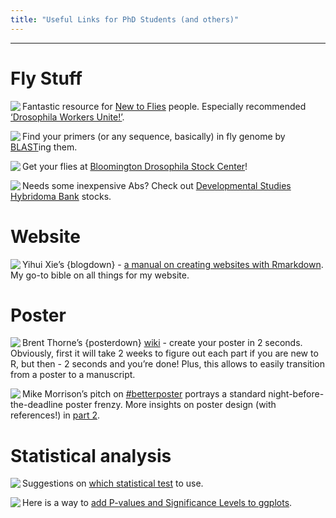 ---
title: "Useful Links for PhD Students (and others)"
---
***

# Fly Stuff

<img src="files/fly.png" align="left"> Fantastic resource for [New to Flies](https://wiki.flybase.org/wiki/FlyBase:New_to_Flies) people. Especially recommended ['Drosophila Workers Unite!'](https://marksteinlab.org/dwu/).

<img src="files/fly.png" align="left"> Find your primers (or any sequence, basically) in fly genome by [BLAST](https://flybase.org/blast/)ing them.  
  
<img src="files/fly.png" align="left"> Get your flies at [Bloomington Drosophila Stock Center](https://bdsc.indiana.edu/)!  
  
<img src="files/fly.png" align="left"> Needs some inexpensive Abs? Check out [Developmental Studies Hybridoma Bank](https://dshb.biology.uiowa.edu/) stocks.  

# Website
   
<img src="files/fly.png" align="left"> Yihui Xie's {blogdown} - [a manual on creating websites with Rmarkdown](https://bookdown.org/yihui/blogdown/get-started.html). My go-to bible on all things for my website.
  
# Poster
  
<img src="files/fly.png" align="left"> Brent Thorne's {posterdown} [wiki](https://github.com/brentthorne/posterdown/wiki/posterdown_betterport) - create your poster in 2 seconds. Obviously, first it will take 2 weeks to figure out each part if you are new to R, but then - 2 seconds and you're done! Plus, this allows to easily transition from a poster to a manuscript.
  
<img src="files/fly.png" align="left"> Mike Morrison's pitch on [#betterposter](https://youtu.be/1RwJbhkCA58?t=363) portrays a standard night-before-the-deadline poster frenzy. More insights on poster design (with references!) in [part 2](https://www.youtube.com/watch?v=SYk29tnxASs).  
  
# Statistical analysis  
  
<img src="files/fly.png" align="left"> Suggestions on [which statistical test](https://inspect-lb.org/statistical-tests/) to use.  
  
<img src="files/fly.png" align="left"> Here is a way to [add P-values and Significance Levels to ggplots](https://www.r-bloggers.com/2017/06/add-p-values-and-significance-levels-to-ggplots/).  